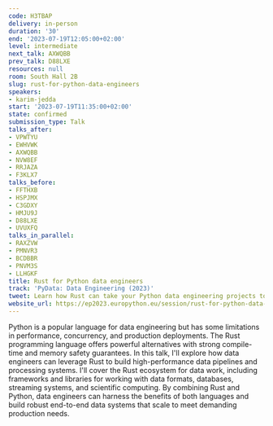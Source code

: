 ```yaml
---
code: H3TBAP
delivery: in-person
duration: '30'
end: '2023-07-19T12:05:00+02:00'
level: intermediate
next_talk: AXWQBB
prev_talk: D88LXE
resources: null
room: South Hall 2B
slug: rust-for-python-data-engineers
speakers:
- karim-jedda
start: '2023-07-19T11:35:00+02:00'
state: confirmed
submission_type: Talk
talks_after:
- VPWTYU
- EWHVWK
- AXWQBB
- NVW8EF
- RRJAZA
- F3KLX7
talks_before:
- FFTHXB
- HSPJMX
- C3GDXY
- HMJU9J
- D88LXE
- UVUXFQ
talks_in_parallel:
- RAXZVW
- PMNVR3
- BCDBBR
- PNVM3S
- LLHGKF
title: Rust for Python data engineers
track: 'PyData: Data Engineering (2023)'
tweet: Learn how Rust can take your Python data engineering projects to the next level!
website_url: https://ep2023.europython.eu/session/rust-for-python-data-engineers
---
```


Python is a popular language for data engineering but has some limitations in performance, concurrency, and production deployments. The Rust programming language offers powerful alternatives with strong compile-time and memory safety guarantees. In this talk, I'll explore how data engineers can leverage Rust to build high-performance data pipelines and processing systems. I'll cover the Rust ecosystem for data work, including frameworks and libraries for working with data formats, databases, streaming systems, and scientific computing. By combining Rust and Python, data engineers can harness the benefits of both languages and build robust end-to-end data systems that scale to meet demanding production needs.